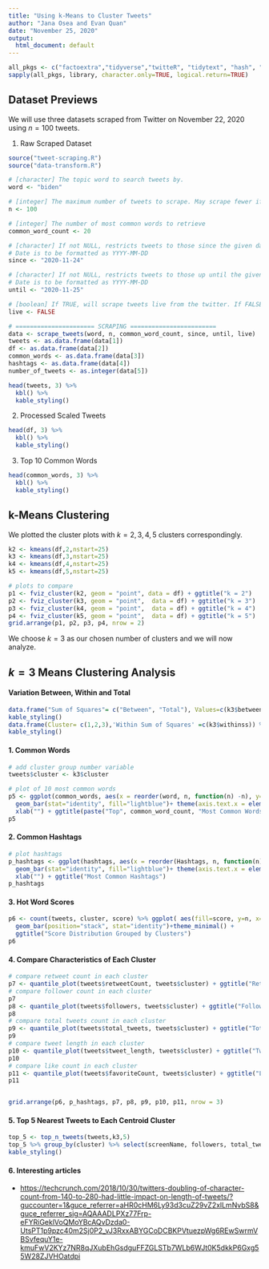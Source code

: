 ```yaml
---
title: "Using k-Means to Cluster Tweets"
author: "Jana Osea and Evan Quan"
date: "November 25, 2020"
output:
  html_document: default
---
```


```r
all_pkgs <- c("factoextra","tidyverse","twitteR", "tidytext", "hash", "openssl", "httpuv", "gridExtra", "hrbrthemes", "kableExtra")
sapply(all_pkgs, library, character.only=TRUE, logical.return=TRUE)
```

## Dataset Previews

We will use three datasets scraped from Twitter on November 22, 2020 using $n=100$ tweets.

1. Raw Scraped Dataset

```r
source("tweet-scraping.R")
source("data-transform.R")

# [character] The topic word to search tweets by.
word <- "biden"

# [integer] The maximum number of tweets to scrape. May scrape fewer if not enough tweets match the topic.
n <- 100

# [integer] The number of most common words to retrieve
common_word_count <- 20

# [character] If not NULL, restricts tweets to those since the given date.
# Date is to be formatted as YYYY-MM-DD
since <- "2020-11-24"

# [character] If not NULL, restricts tweets to those up until the given date.
# Date is to be formatted as YYYY-MM-DD
until <- "2020-11-25"

# [boolean] If TRUE, will scrape tweets live from the twitter. If FALSE, will retrieve tweet data from tweets_raw.csv
live <- FALSE

# ====================== SCRAPING ========================
data <- scrape_tweets(word, n, common_word_count, since, until, live)
tweets <- as.data.frame(data[1])
df <- as.data.frame(data[2])
common_words <- as.data.frame(data[3])
hashtags <- as.data.frame(data[4])
number_of_tweets <- as.integer(data[5])
```


```r
head(tweets, 3) %>%
  kbl() %>%
  kable_styling()
```

2. Processed Scaled Tweets

```r
head(df, 3) %>%
  kbl() %>%
  kable_styling()
```

3. Top 10 Common Words

```r
head(common_words, 3) %>%
  kbl() %>%
  kable_styling()
```

## k-Means Clustering

We plotted the cluster plots with $k=2,3,4,5$ clusters correspondingly.
```r
k2 <- kmeans(df,2,nstart=25)
k3 <- kmeans(df,3,nstart=25)
k4 <- kmeans(df,4,nstart=25)
k5 <- kmeans(df,5,nstart=25)

# plots to compare
p1 <- fviz_cluster(k2, geom = "point", data = df) + ggtitle("k = 2")
p2 <- fviz_cluster(k3, geom = "point",  data = df) + ggtitle("k = 3")
p3 <- fviz_cluster(k4, geom = "point",  data = df) + ggtitle("k = 4")
p4 <- fviz_cluster(k5, geom = "point",  data = df) + ggtitle("k = 5")
grid.arrange(p1, p2, p3, p4, nrow = 2)
```

We choose $k=3$ as our chosen number of clusters and we will now analyze.

## $k=3$ Means Clustering Analysis

#### Variation Between, Within and Total

```r
data.frame("Sum of Squares"= c("Between", "Total"), Values=c(k3$betweenss, k3$totss)) %>% kbl() %>%
kable_styling()
data.frame(Cluster= c(1,2,3),'Within Sum of Squares' =c(k3$withinss)) %>% kbl() %>%
kable_styling()
```

#### 1. Common Words

```r
# add cluster group number variable
tweets$cluster <- k3$cluster

# plot of 10 most common words
p5 <- ggplot(common_words, aes(x = reorder(word, n, function(n) -n), y=n)) +
  geom_bar(stat="identity", fill="lightblue")+ theme(axis.text.x = element_text(angle = 60, hjust = 1)) +
  xlab("") + ggtitle(paste("Top", common_word_count, "Most Common Words"))
p5
```

#### 2. Common Hashtags

```r
# plot hashtags
p_hashtags <- ggplot(hashtags, aes(x = reorder(Hashtags, n, function(n) -n), y=n)) +
  geom_bar(stat="identity", fill="lightblue")+ theme(axis.text.x = element_text(angle = 60, hjust = 1)) +
  xlab("") + ggtitle("Most Common Hashtags")
p_hashtags
```

#### 3. Hot Word Scores

```r
p6 <- count(tweets, cluster, score) %>% ggplot( aes(fill=score, y=n, x=cluster)) +
  geom_bar(position="stack", stat="identity")+theme_minimal() +
  ggtitle("Score Distribution Grouped by Clusters")
p6
```

#### 4. Compare Characteristics of Each Cluster

```r
# compare retweet count in each cluster
p7 <- quantile_plot(tweets$retweetCount, tweets$cluster) + ggtitle("Retweet Count")
# compare follower count in each cluster
p7
p8 <- quantile_plot(tweets$followers, tweets$cluster) + ggtitle("Followers Count")
p8
# compare total tweets count in each cluster
p9 <- quantile_plot(tweets$total_tweets, tweets$cluster) + ggtitle("Total Tweets Count")
p9
# compare tweet length in each cluster
p10 <- quantile_plot(tweets$tweet_length, tweets$cluster) + ggtitle("Tweet Length")
p10
# compare like count in each cluster
p11 <- quantile_plot(tweets$favoriteCount, tweets$cluster) + ggtitle("Likes Count")
p11


grid.arrange(p6, p_hashtags, p7, p8, p9, p10, p11, nrow = 3)
```


#### 5. Top 5 Nearest Tweets to Each Centroid Cluster

```r
top_5 <- top_n_tweets(tweets,k3,5)
top_5 %>% group_by(cluster) %>% select(screenName, followers, total_tweets, location, score)
kable_styling()
```


#### 6. Interesting articles

- <https://techcrunch.com/2018/10/30/twitters-doubling-of-character-count-from-140-to-280-had-little-impact-on-length-of-tweets/?guccounter=1&guce_referrer=aHR0cHM6Ly93d3cuZ29vZ2xlLmNvbS8&guce_referrer_sig=AQAAADLPXz77Frp-eFYRiGeklVoQMoYBcAQvDzda0-UtsPT1p9pzc40m2Sj0P2_vJ3RxxABYGCoDCBKPVtuezpWg6REwSwrmVBSvfequY1e-kmuFwV2KYz7NR8qJXubEhGsdguFFZGLSTb7WLb6WJt0K5dkkP6Gxg55W28ZJVHOatdpi>
